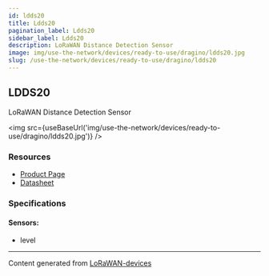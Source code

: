 ```yaml
---
id: ldds20
title: Ldds20
pagination_label: Ldds20
sidebar_label: Ldds20
description: LoRaWAN Distance Detection Sensor
image: img/use-the-network/devices/ready-to-use/dragino/ldds20.jpg
slug: /use-the-network/devices/ready-to-use/dragino/ldds20
---
```



## LDDS20

LoRaWAN Distance Detection Sensor

<img src={useBaseUrl('img/use-the-network/devices/ready-to-use/dragino/ldds20.jpg')} />

### Resources

- [Product Page](http://www.dragino.com/products/lora-lorawan-end-node/item/164-ldds20.html)
- [Datasheet](http://www.dragino.com/downloads/index.php?dir=LoRa_End_Node/LDDS20/)

### Specifications

#### Sensors:

- level

---

Content generated from [LoRaWAN-devices](https://github.com/TheThingsNetwork/lorawan-devices)
